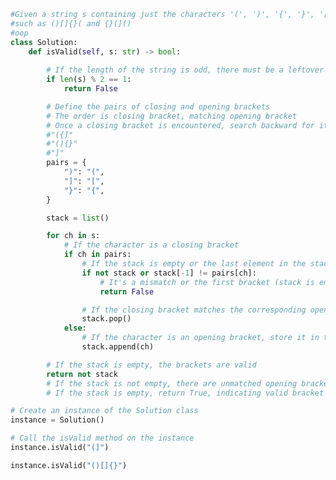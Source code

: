 ```python
#Given a string s containing just the characters '(', ')', '{', '}', '[' and ']', determine if the input string is valid -- Open brackets must be closed by the same type of brackets in the correct order.
#such as ()[]{}( and {}(]()
#oop
class Solution:
    def isValid(self, s: str) -> bool:
      
        # If the length of the string is odd, there must be a leftover without a match
        if len(s) % 2 == 1:
            return False

        # Define the pairs of closing and opening brackets
        # The order is closing bracket, matching opening bracket
        # Once a closing bracket is encountered, search backward for its matching opening bracket
        #"({]"
        #"(){}"
        #"]"
        pairs = {
            ")": "(",
            "]": "[",
            "}": "{",
        }

        stack = list()

        for ch in s:
            # If the character is a closing bracket
            if ch in pairs:
                # If the stack is empty or the last element in the stack does not match the corresponding opening bracket
                if not stack or stack[-1] != pairs[ch]:
                    # It's a mismatch or the first bracket (stack is empty, so need to store the first one)
                    return False

                # If the closing bracket matches the corresponding opening bracket, remove the last element from the stack
                stack.pop()
            else:
                # If the character is an opening bracket, store it in the stack
                stack.append(ch)

        # If the stack is empty, the brackets are valid
        return not stack
        # If the stack is not empty, there are unmatched opening brackets, so return False
        # If the stack is empty, return True, indicating valid bracket pairs

```

```python
# Create an instance of the Solution class
instance = Solution()

# Call the isValid method on the instance
instance.isValid("(]")

instance.isValid("()[]{}")

```

